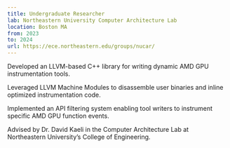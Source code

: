 ```yaml
---
title: Undergraduate Researcher
lab: Northeastern University Computer Architecture Lab
location: Boston MA
from: 2023
to: 2024
url: https://ece.northeastern.edu/groups/nucar/
---
```


Developed an LLVM-based C++ library for writing dynamic AMD GPU instrumentation tools.

Leveraged LLVM Machine Modules to disassemble user binaries and inline optimized instrumentation code.

Implemented an API filtering system enabling tool writers to instrument specific AMD GPU function events.

Advised by Dr. David Kaeli in the Computer Architecture Lab at Northeastern University’s College of Engineering.